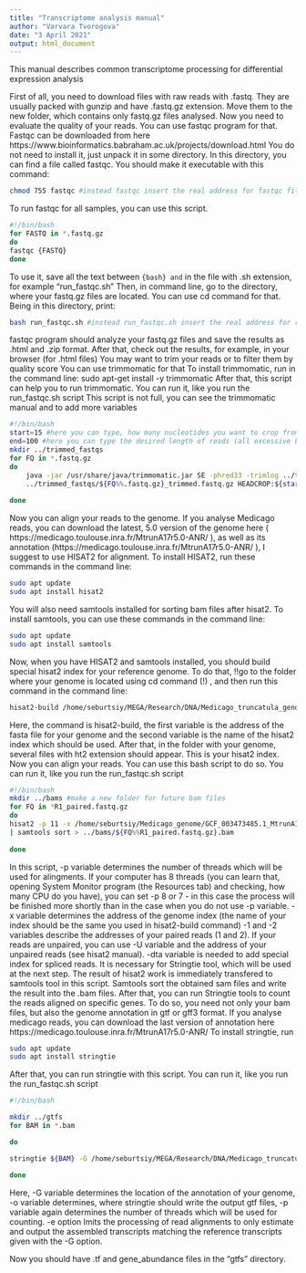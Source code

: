 ```yaml
---
title: "Transcriptome analysis manual"
author: "Varvara Tvorogova"
date: "3 April 2021"
output: html_document
---
```

This manual describes common transcriptome processing for differential expression analysis

First of all, you need to download files with raw reads with .fastq. They are usually packed with gunzip and have .fastq.gz extension. Move them to the new folder, which contains only fastq.gz files analysed.
Now you need to evaluate the quality of your reads. You can use fastqc program for that.
Fastqc can be downloaded from here https://www.bioinformatics.babraham.ac.uk/projects/download.html
You do not need to install it, just unpack it in some directory.
In this directory, you can find a file called fastqc. You should make it executable with this command:

```bash
chmod 755 fastqc #instead fastqc insert the real address for fastqc file here 
```
To run fastqc for all samples, you can use this script. 
```bash
#!/bin/bash
for FASTQ in *.fastq.gz
do
fastqc {FASTQ}
done
```

To use it, save all the text between ```{bash} and ``` in the file with .sh extension, for example "run_fastqc.sh"
Then, in command line, go to the directory, where your fastq.gz files are located.
 You can use cd command for that.
 Being in this directory, print:
 
```bash
bash run_fastqc.sh #instead run_fastqc.sh insert the real address for run_fastqc.sh file here
```


fastqc program should analyze your fastq.gz files and save the results as .html and .zip format. After that, check out the results, for example, in your browser (for .html files)
You may want to trim your reads or to filter them by quality score
You can use trimmomatic for that
To install trimmomatic, run in the command line:
sudo apt-get install -y trimmomatic
After that, this script can help you to run trimmomatic. You can run it, like you run the run_fastqc.sh script
This script is not full, you can see the trimmomatic manual and to add more variables
```bash
#!/bin/bash
start=15 #here you can type, how many nucleotides you want to crop from the start of all reads
end=100 #here you can type the desired length of reads (all excessive bases will be cropped from the end of the read)
mkdir ../trimmed_fastqs
for FQ in *.fastq.gz
do
    java -jar /usr/share/java/trimmomatic.jar SE -phred33 -trimlog ../trimmed_fastqs/${FQ%%.fastq.gz}.log ${FQ}\
    ../trimmed_fastqs/${FQ%%.fastq.gz}_trimmed.fastq.gz HEADCROP:${start} CROP:${end}
    
done
```
Now you can align your reads to the genome. If you analyse Medicago reads, you can download the latest, 5.0 version of the genome here ( https://medicago.toulouse.inra.fr/MtrunA17r5.0-ANR/ ), as well as its annotation (https://medicago.toulouse.inra.fr/MtrunA17r5.0-ANR/ ),
I suggest to use HISAT2 for alignment. To install HISAT2, run these commands in the command line:
```bash
sudo apt update
sudo apt install hisat2
```
You will also need samtools installed for sorting bam files after hisat2.
To install samtools, you can use these commands in the command line:
```bash
sudo apt update
sudo apt install samtools
```
Now, when you have HISAT2 and samtools installed, you should build special hisat2 index for your reference genome.
To do that, !!go to the folder where your genome is located using cd command (!) , and then run this command in the command line:
```bash
hisat2-build /home/seburtsiy/MEGA/Research/DNA/Medicago_truncatula_genome/Medicago_truncatula_A17_5_0_genome/MtrunA17r5.0-20161119-ANR.genome.fasta MtrunA17r5.0-20161119-ANR.genome
```
Here, the command is hisat2-build, the first variable is the address of the fasta file for your genome and the second variable is the name of the hisat2 index which should be used.
After that, in the folder with your genome, several files with ht2 extension should appear. This is your hisat2 index. 
Now you can align your reads.
You can use this bash script to do so. You can run it, like you run the run_fastqc.sh script
```bash
#!/bin/bash
mkdir ../bams #make a new folder for future bam files
for FQ in *R1_paired.fastq.gz
do
hisat2 -p 11 -x /home/seburtsiy/Medicago_genome/GCF_003473485.1_MtrunA17r5.0-ANR_genomic -1 ${FQ} -2 ${FQ%%R1_paired.fastq.gz}R2_paired.fastq.gz --dta \
| samtools sort > ../bams/${FQ%%R1_paired.fastq.gz}.bam
  
done
```
In this script, -p variable determines the number of threads which will be used for alingments. If your computer has 8 threads (you can learn that, opening System Monitor program (the Resources tab) and checking, how many CPU do you have), you can set -p 8 or 7 - in this case the process will be finished more shortly than in the case when you do not use -p variable.
-x variable determines the address of the genome index (the name of your index should be the same you used in hisat2-build command)
-1 and -2 variables describe the addresses of your paired reads (1 and 2). If your reads are unpaired, you can use -U variable and the address of your unpaired reads (see hisat2 manual).
-dta variable is needed to add special index for spliced reads. It is necessary for Stringtie tool, which will be used at the next step.
The result of hisat2 work is immediately transfered to samtools tool in this script. Samtools sort the obtained sam files and write the result into the .bam files.
After that, you can run Stringtie tools to count the reads aligned on specific genes. To do so, you need not only your bam files, but also the genome annotation in gtf or gff3 format. If you analyse medicago reads, you can download the last version of annotation here https://medicago.toulouse.inra.fr/MtrunA17r5.0-ANR/ 
To install stringtie, run 

```bash
sudo apt update
sudo apt install stringtie
```
After that, you can run stringtie with this script. You can run it, like you run the run_fastqc.sh script
```bash
#!/bin/bash

mkdir ../gtfs
for BAM in *.bam

do

stringtie ${BAM} -G /home/seburtsiy/MEGA/Research/DNA/Medicago_truncatula_genome/Medicago_truncatula_A17_5_0_genome/MtrunA17r5.0-ANR-EGN-r1.8.gff3 -o ../gtfs/${BAM%%.bam}.gtf -p 8 -e -A ../gtfs/${BAM%%.bam}_gene_abundance.tab

done
```

Here, -G variable determines the location of the annotation of your genome, -o variable determines, where stringtie should write the output gtf files, -p variable again determines the number of threads which will be used for counting. -e option lmits the processing of read alignments to only estimate and output the assembled transcripts matching the reference transcripts given with the -G option.

Now you should have .tf and gene_abundance files in the "gtfs" directory.
